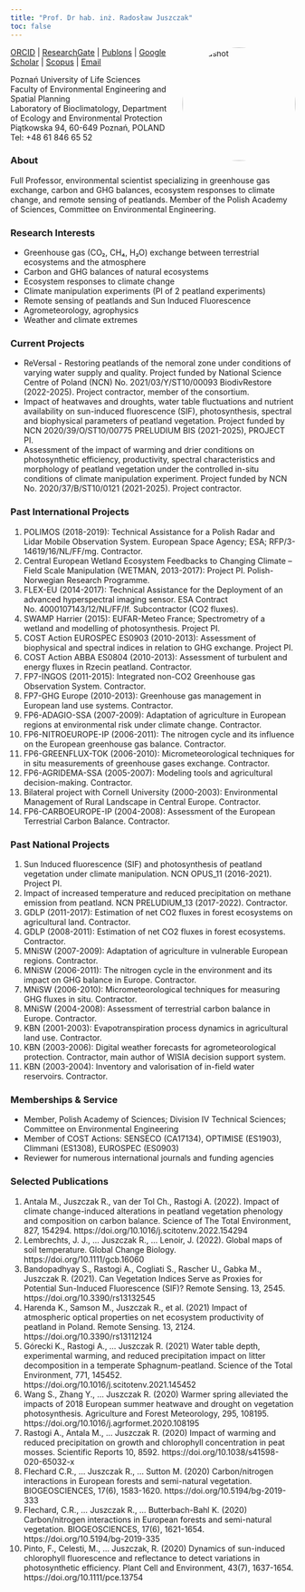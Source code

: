 ```yaml
---
title: "Prof. Dr hab. inż. Radosław Juszczak"
toc: false
---
```


<img src="1517438196099.jpg" alt="Headshot" width="200" style="border-radius: 50%; float: right; margin-left: 1em; margin-bottom: 1em;" />

[ORCID](https://orcid.org/0000-0002-5212-7383) | [ResearchGate](https://www.researchgate.net/profile/Radoslaw_Juszczak?ev=hdr_xprf&_sg=9NmP1L-8aEvXvLmpQuNkOldwbD3tB8swqdFZ76PiI8uvm6mbA5Y4leRQnMk9m64u) | [Publons](https://publons.com/researcher/3298853/radoslaw-juszczak/) | [Google Scholar](https://scholar.google.com/citations?user=V18nqg0AAAAJ) | [Scopus](https://www.scopus.com/authid/detail.uri?authorId=6603564890) | [Email](mailto:radoslaw.juszczak@up.poznan.pl)

Poznań University of Life Sciences  
Faculty of Environmental Engineering and Spatial Planning  
Laboratory of Bioclimatology, Department of Ecology and Environmental Protection  
Piątkowska 94, 60-649 Poznań, POLAND  
Tel: +48 61 846 65 52  

### About

Full Professor, environmental scientist specializing in greenhouse gas exchange, carbon and GHG balances, ecosystem responses to climate change, and remote sensing of peatlands. Member of the Polish Academy of Sciences, Committee on Environmental Engineering.

### Research Interests

- Greenhouse gas (CO₂, CH₄, H₂O) exchange between terrestrial ecosystems and the atmosphere
- Carbon and GHG balances of natural ecosystems
- Ecosystem responses to climate change
- Climate manipulation experiments (PI of 2 peatland experiments)
- Remote sensing of peatlands and Sun Induced Fluorescence
- Agrometeorology, agrophysics
- Weather and climate extremes

### Current Projects
- ReVersal - Restoring peatlands of the nemoral zone under conditions of varying water supply and quality. Project funded by National Science Centre of Poland (NCN) No. 2021/03/Y/ST10/00093 BiodivRestore (2022-2025). Project contractor, member of the consortium.
- Impact of heatwaves and droughts, water table fluctuations and nutrient availability on sun-induced fluorescence (SIF), photosynthesis, spectral and biophysical parameters of peatland vegetation. Project funded by NCN 2020/39/O/ST10/00775 PRELUDIUM BIS (2021-2025), PROJECT PI.
- Assessment of the impact of warming and drier conditions on photosynthetic efficiency, productivity, spectral characteristics and morphology of peatland vegetation under the controlled in-situ conditions of climate manipulation experiment. Project funded by NCN No. 2020/37/B/ST10/0121 (2021-2025). Project contractor.

### Past International Projects

1. POLIMOS (2018-2019): Technical Assistance for a Polish Radar and Lidar Mobile Observation System. European Space Agency; ESA; RFP/3-14619/16/NL/FF/mg. Contractor.
2. Central European Wetland Ecosystem Feedbacks to Changing Climate – Field Scale Manipulation (WETMAN, 2013-2017): Project PI. Polish-Norwegian Research Programme.
3. FLEX-EU (2014-2017): Technical Assistance for the Deployment of an advanced hyperspectral imaging sensor. ESA Contract No. 4000107143/12/NL/FF/If. Subcontractor (CO2 fluxes).
4. SWAMP Harrier (2015): EUFAR-Meteo France; Spectrometry of a wetland and modelling of photosynthesis. Project PI.
5. COST Action EUROSPEC ES0903 (2010-2013): Assessment of biophysical and spectral indices in relation to GHG exchange. Project PI.
6. COST Action ABBA ES0804 (2010-2013): Assessment of turbulent and energy fluxes in Rzecin peatland. Contractor.
7. FP7-INGOS (2011-2015): Integrated non-CO2 Greenhouse gas Observation System. Contractor.
8. FP7-GHG Europe (2010-2013): Greenhouse gas management in European land use systems. Contractor.
9. FP6-ADAGIO-SSA (2007-2009): Adaptation of agriculture in European regions at environmental risk under climate change. Contractor.
10. FP6-NITROEUROPE-IP (2006-2011): The nitrogen cycle and its influence on the European greenhouse gas balance. Contractor.
11. FP6-GREENFLUX-TOK (2006-2010): Micrometeorological techniques for in situ measurements of greenhouse gases exchange. Contractor.
12. FP6-AGRIDEMA-SSA (2005-2007): Modeling tools and agricultural decision-making. Contractor.
13. Bilateral project with Cornell University (2000-2003): Environmental Management of Rural Landscape in Central Europe. Contractor.
14. FP6-CARBOEUROPE-IP (2004-2008): Assessment of the European Terrestrial Carbon Balance. Contractor.

### Past National Projects

1. Sun Induced fluorescence (SIF) and photosynthesis of peatland vegetation under climate manipulation. NCN OPUS_11 (2016-2021). Project PI.
2. Impact of increased temperature and reduced precipitation on methane emission from peatland. NCN PRELUDIUM_13 (2017-2022). Contractor.
3. GDLP (2011-2017): Estimation of net CO2 fluxes in forest ecosystems on agricultural land. Contractor.
4. GDLP (2008-2011): Estimation of net CO2 fluxes in forest ecosystems. Contractor.
5. MNiSW (2007-2009): Adaptation of agriculture in vulnerable European regions. Contractor.
6. MNiSW (2006-2011): The nitrogen cycle in the environment and its impact on GHG balance in Europe. Contractor.
7. MNiSW (2006-2010): Micrometeorological techniques for measuring GHG fluxes in situ. Contractor.
8. MNiSW (2004-2008): Assessment of terrestrial carbon balance in Europe. Contractor.
9. KBN (2001-2003): Evapotranspiration process dynamics in agricultural land use. Contractor.
10. KBN (2003-2006): Digital weather forecasts for agrometeorological protection. Contractor, main author of WISIA decision support system.
11. KBN (2003-2004): Inventory and valorisation of in-field water reservoirs. Contractor.

### Memberships & Service

- Member, Polish Academy of Sciences; Division IV Technical Sciences; Committee on Environmental Engineering
- Member of COST Actions: SENSECO (CA17134), OPTIMISE (ES1903), Climmani (ES1308), EUROSPEC (ES0903)
- Reviewer for numerous international journals and funding agencies

### Selected Publications

1. Antala M., Juszczak R., van der Tol Ch., Rastogi A. (2022). Impact of climate change-induced alterations in peatland vegetation phenology and composition on carbon balance. Science of The Total Environment, 827, 154294. https://doi.org/10.1016/j.scitotenv.2022.154294
2. Lembrechts, J. J., ... Juszczak R., ... Lenoir, J. (2022). Global maps of soil temperature. Global Change Biology. https://doi.org/10.1111/gcb.16060
3. Bandopadhyay S., Rastogi A., Cogliati S., Rascher U., Gabka M., Juszczak R. (2021). Can Vegetation Indices Serve as Proxies for Potential Sun-Induced Fluorescence (SIF)? Remote Sensing. 13, 2545. https://doi.org/10.3390/rs13132545
4. Harenda K., Samson M., Juszczak R., et al. (2021) Impact of atmospheric optical properties on net ecosystem productivity of peatland in Poland. Remote Sensing. 13, 2124. https://doi.org/10.3390/rs13112124
5. Górecki K., Rastogi A., ... Juszczak R. (2021) Water table depth, experimental warming, and reduced precipitation impact on litter decomposition in a temperate Sphagnum-peatland. Science of the Total Environment, 771, 145452. https://doi.org/10.1016/j.scitotenv.2021.145452
6. Wang S., Zhang Y., ... Juszczak R. (2020) Warmer spring alleviated the impacts of 2018 European summer heatwave and drought on vegetation photosynthesis. Agriculture and Forest Meteorology, 295, 108195. https://doi.org/10.1016/j.agrformet.2020.108195
7. Rastogi A., Antala M., ... Juszczak R. (2020) Impact of warming and reduced precipitation on growth and chlorophyll concentration in peat mosses. Scientific Reports 10, 8592. https://doi.org/10.1038/s41598-020-65032-x
8. Flechard C.R., ... Juszczak R., ... Sutton M. (2020) Carbon/nitrogen interactions in European forests and semi-natural vegetation. BIOGEOSCIENCES, 17(6), 1583-1620. https://doi.org/10.5194/bg-2019-333
9. Flechard, C.R., ... Juszczak R., ... Butterbach-Bahl K. (2020) Carbon/nitrogen interactions in European forests and semi-natural vegetation. BIOGEOSCIENCES, 17(6), 1621-1654. https://doi.org/10.5194/bg-2019-335
10. Pinto, F., Celesti, M., ... Juszczak, R. (2020) Dynamics of sun-induced chlorophyll fluorescence and reflectance to detect variations in photosynthetic efficiency. Plant Cell and Environment, 43(7), 1637-1654. https://doi.org/10.1111/pce.13754
